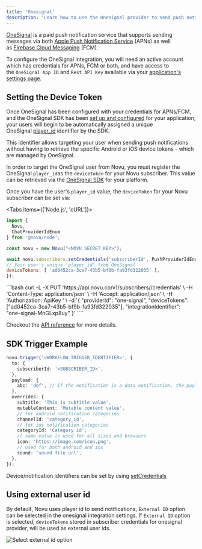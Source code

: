 ```yaml
---
title: 'Onesignal'
description: 'Learn how to use the Onesignal provider to send push notifications using Novu'
---
```



[OneSignal](https://onesignal.com/) is a paid push notification service that supports sending messages via both [Apple Push Notification Service](https://developer.apple.com/documentation/usernotifications/setting_up_a_remote_notification_server) (APNs) as well as [Firebase Cloud Messaging](https://firebase.google.com/docs/cloud-messaging) (FCM).

To configure the OneSignal integration, you will need an active account which has credentials for APNs, FCM or both, and have access to the `OneSignal App ID` and `Rest API Key` available via your [application's settings page](https://documentation.onesignal.com/docs/keys-and-ids).

## Setting the Device Token

Once OneSignal has been configured with your credentials for APNs/FCM, and the OneSignal SDK has been [set up and configured](https://documentation.onesignal.com/docs/onboarding-with-onesignal#step-1-setup-onesignal-sdk) for your application, your users will begin to be automatically assigned a unique OneSignal [player_id](https://documentation.onesignal.com/docs/users#player-id) identifier by the SDK.

This identifier allows targeting your user when sending push notifications without having to retrieve the specific Android or iOS device tokens - which are managed by OneSignal.

In order to target the OneSignal user from Novu, you must register the OneSignal `player_id`as the `deviceToken` for your Novu subscriber. This value can be retrieved via the [OneSignal SDK](https://documentation.onesignal.com/docs/users-and-devices#finding-users) for your platform.

Once you have the user's `player_id` value, the `deviceToken` for your Novu subscriber can be set via:

<Tabs items={['Node.js', 'cURL']}>
<Tab value="Node.js">
```javascript
import {
  Novu,
  ChatProviderIdEnum
} from '@novu/node';

const novu = new Novu("<NOVU_SECRET_KEY>");

await novu.subscribers.setCredentials('subscriberId', PushProviderIdEnum.OneSignal, {
// Your user's unique 'player_id' from OneSignal
deviceTokens: [ 'ad0452ca-3ca7-43b5-bf9b-fa93fd322035' ],
});

````
</Tab>
<Tab value="cURL">
```bash
curl -L -X PUT 'https://api.novu.co/v1/subscribers/<SUBSCRIBER_ID>/credentials' \
-H 'Content-Type: application/json' \
-H 'Accept: application/json' \
-H 'Authorization: ApiKey <NOVU_SECRET_KEY>' \
-d '{
  "providerId": "one-signal",
  "deviceTokens": ["ad0452ca-3ca7-43b5-bf9b-fa93fd322035"],
  "integrationIdentifier": "one-signal-MnGLxp8uy"
}'
````

</Tab>
</Tabs>

Checkout the [API reference](/api-reference/subscribers/update-subscriber-credentials) for more details.

## SDK Trigger Example

```typescript
novu.trigger('<WORKFLOW_TRIGGER_IDENTIFIER>', {
  to: {
    subscriberId: '<SUBSCRIBER_ID>',
  },
  payload: {
    abc: 'def', // If the notification is a data notification, the payload will be sent as the data
  },
  overrides: {
    subtitle: 'This is subtitle value',
    mutableContent: 'Mutable content value',
    // for android notification categories
    channelId: 'category_id',
    // for ios notification categories
    categoryId: 'Category id',
    // same value is used for all sizes and browsers
    icon: 'https://image.com/icon.png',
    // used for both android and ios
    sound: 'sound file url',
  },
});
```

Device/notification identifiers can be set by using [setCredentials](/integrations/providers/push/fcm#setting-device-token)

## Using external user id

By default, Novu uses player id to send notifications, `External ID` option can be selected in the onesignal integration settings. If `External ID` option is selected, `deviceTokens` stored in subscriber credentials for onesignal provider, will be used as external user ids.

<img
  src="/images/channels-and-providers/push/onesignal/select-external-id-option.gif"
  alt="Select external id option"
/>
